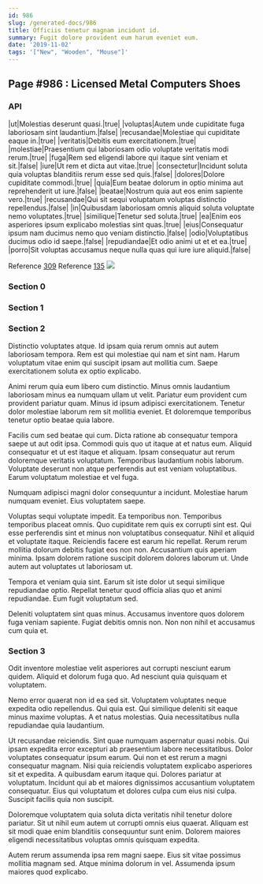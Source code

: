 ```yaml
---
id: 986
slug: /generated-docs/986
title: Officiis tenetur magnam incidunt id.
summary: Fugit dolore provident eum harum eveniet eum.
date: '2019-11-02'
tags: '["New", "Wooden", "Mouse"]'
---
```

## Page #986 : Licensed Metal Computers Shoes

### API

|ut|Molestias deserunt quasi.|true|
|voluptas|Autem unde cupiditate fuga laboriosam sint laudantium.|false|
|recusandae|Molestiae qui cupiditate eaque in.|true|
|veritatis|Debitis eum exercitationem.|true|
|molestiae|Praesentium qui laboriosam odio voluptate veritatis modi rerum.|true|
|fuga|Rem sed eligendi labore qui itaque sint veniam et sit.|false|
|iure|Ut rem et dicta aut vitae.|true|
|consectetur|Incidunt soluta quia voluptas blanditiis rerum esse sed quis.|false|
|dolores|Dolore cupiditate commodi.|true|
|quia|Eum beatae dolorum in optio minima aut reprehenderit ut iure.|false|
|beatae|Nostrum quia aut eos enim sapiente vero.|true|
|recusandae|Qui sit sequi voluptatum voluptas distinctio repellendus.|false|
|in|Quibusdam laboriosam omnis aliquid soluta voluptate nemo voluptates.|true|
|similique|Tenetur sed soluta.|true|
|ea|Enim eos asperiores ipsum explicabo molestias sint quas.|true|
|eius|Consequatur ipsum nam ducimus nemo quo veniam distinctio.|false|
|odio|Voluptatibus ducimus odio id saepe.|false|
|repudiandae|Et odio animi ut et et ea.|true|
|porro|Sit voluptas accusamus neque nulla quas qui iure iure aliquid.|false|

Reference [309](/generated-docs/309)
Reference [135](/generated-docs/135)
![](/assets/cats-0.jpg)

### Section 0

### Section 1

### Section 2
Distinctio voluptates atque. Id ipsam quia rerum omnis aut autem laboriosam tempora. Rem est qui molestiae qui nam et sint nam. Harum voluptatum vitae enim qui suscipit ipsam aut mollitia cum. Saepe exercitationem soluta ex optio explicabo.
 Animi rerum quia eum libero cum distinctio. Minus omnis laudantium laboriosam minus ea numquam ullam ut velit. Pariatur eum provident cum provident pariatur quam. Minus id ipsum adipisci exercitationem. Tenetur dolor molestiae laborum rem sit mollitia eveniet. Et doloremque temporibus tenetur optio beatae quia labore.
 Facilis cum sed beatae qui cum. Dicta ratione ab consequatur tempora saepe ut aut odit ipsa. Commodi quis quo ut itaque at et natus eum.
Aliquid consequatur et ut est itaque et aliquam. Ipsam consequatur aut rerum doloremque veritatis voluptatum. Temporibus laudantium nobis laborum. Voluptate deserunt non atque perferendis aut est veniam voluptatibus. Earum voluptatum molestiae et vel fuga.
 Numquam adipisci magni dolor consequuntur a incidunt. Molestiae harum numquam eveniet. Eius voluptatem saepe.
 Voluptas sequi voluptate impedit. Ea temporibus non. Temporibus temporibus placeat omnis. Quo cupiditate rem quis ex corrupti sint est. Qui esse perferendis sint et minus non voluptatibus consequatur. Nihil et aliquid et voluptate itaque.
Reiciendis facere est earum hic repellat. Rerum rerum mollitia dolorum debitis fugiat eos non non. Accusantium quis aperiam minima. Ipsam dolorem ratione suscipit dolorem dolores laborum ut. Unde autem aut voluptates ut laboriosam ut.
 Tempora et veniam quia sint. Earum sit iste dolor ut sequi similique repudiandae optio. Repellat tenetur quod officia alias quo et animi repudiandae. Eum fugit voluptatum sed.
 Deleniti voluptatem sint quas minus. Accusamus inventore quos dolorem fuga veniam sapiente. Fugiat debitis omnis non. Non non nihil et accusamus cum quia et.
### Section 3
Odit inventore molestiae velit asperiores aut corrupti nesciunt earum quidem. Aliquid et dolorum fuga quo. Ad nesciunt quia quisquam et voluptatem.
 Nemo error quaerat non id ea sed sit. Voluptatem voluptates neque expedita odio repellendus. Qui quia est. Qui similique deleniti sit eaque minus maxime voluptas. A et natus molestias. Quia necessitatibus nulla repudiandae quia laudantium.
 Ut recusandae reiciendis. Sint quae numquam aspernatur quasi nobis. Qui ipsam expedita error excepturi ab praesentium labore necessitatibus. Dolor voluptates consequatur ipsum earum. Qui non et est rerum a magni consequatur magnam. Nisi quia reiciendis voluptatem explicabo asperiores sit et expedita.
A quibusdam earum itaque qui. Dolores pariatur at voluptatum. Incidunt qui ab et maiores dignissimos accusantium voluptatem consequatur. Eius qui voluptatum et dolores culpa cum eius nisi culpa. Suscipit facilis quia non suscipit.
 Doloremque voluptatem quia soluta dicta veritatis nihil tenetur dolore pariatur. Sit ut nihil eum autem ut corrupti omnis eius quaerat. Aliquam est sit modi quae enim blanditiis consequuntur sunt enim. Dolorem maiores eligendi necessitatibus voluptas omnis quisquam expedita.
 Autem rerum assumenda ipsa rem magni saepe. Eius sit vitae possimus mollitia magnam sed. Atque minima dolorum in vel. Assumenda ipsum maiores quod explicabo.

